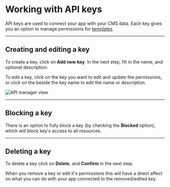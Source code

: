 
# Working with API keys

API keys are used to connect your app with your CMS data. Each key gives you an option to manage permissions for [templates](/inside-bcms/templates).

---

## Creating and editing a key

To create a key, click on **Add new key**. In the next step, fill in the name, and optional description.

To edit a key, click on the key you want to edit and update the permissions, or click on the <Pen /> beside the key name to edit the name or description.

<Image
  src={keyManagerMain}
  alt="API manager view"
  className="h-auto w-full"
  unoptimized
/>

---

## Blocking a key

There is an option to fully block a key (by checking the **Blocked** option), which will block key's access to all resources.

---

## Deleting a key

To delete a key click on **Delete**, and **Confirm** in the next step.

<Note>
  When you remove a key or edit it's permissions this will have a direct affect
  on what you can do with your app connected to the removed/edited key.
</Note>
